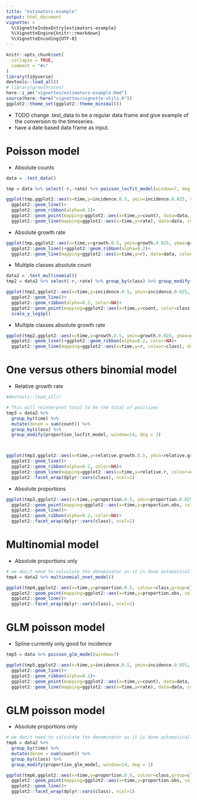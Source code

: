 ```yaml
---
title: "estimators-example"
output: html_document
vignette: >
  %\VignetteIndexEntry{estimators-example}
  %\VignetteEngine{knitr::rmarkdown}
  %\VignetteEncoding{UTF-8}
---
```


```r
knitr::opts_chunk$set(
  collapse = TRUE,
  comment = "#>"
)
library(tidyverse)
devtools::load_all()
# library(growthrates)
here::i_am("vignettes/estimators-example.Rmd")
source(here::here("vignettes/vignette-utils.R"))
ggplot2::theme_set(ggplot2::theme_minimal())
```

* TODO change .test_data to be a regular data frame and give example of the 
conversion to the timeseries.
* have a date based data frame as input.

# Poisson model

* Absolute counts 

```r
data = .test_data()

tmp = data %>% select(-r,-rate) %>% poisson_locfit_model(window=7, deg = 2)

ggplot(tmp,ggplot2::aes(x=time,y=incidence.0.5, ymin=incidence.0.025, ymax=incidence.0.975))+
  ggplot2::geom_line()+
  ggplot2::geom_ribbon(alpha=0.2)+
  ggplot2::geom_point(mapping=ggplot2::aes(x=time,y=count), data=data, colour="red",inherit.aes = FALSE)+
  ggplot2::geom_line(mapping=ggplot2::aes(x=time,y=rate), data=data, colour="red",inherit.aes = FALSE)
```

* Absolute growth rate

```r
ggplot(tmp,ggplot2::aes(x=time,y=growth.0.5, ymin=growth.0.025, ymax=growth.0.975))+
  ggplot2::geom_line()+ggplot2::geom_ribbon(alpha=0.2)+
  ggplot2::geom_line(mapping=ggplot2::aes(x=time,y=r), data=data, colour="red",inherit.aes = FALSE)
```

* Multiple classes absolute count

```r
data2 = .test_multinomial()
tmp2 = data2 %>% select(-r,-rate) %>% group_by(class) %>% group_modify(poisson_locfit_model, window=7, deg = 1)

ggplot(tmp2,ggplot2::aes(x=time,y=incidence.0.5, ymin=incidence.0.025, ymax=incidence.0.975, colour=class, group=class))+
  ggplot2::geom_line()+
  ggplot2::geom_ribbon(alpha=0.2, color=NA)+
  ggplot2::geom_point(mapping=ggplot2::aes(x=time,y=count, color=class), data=data2,inherit.aes = FALSE)+
  scale_y_log1p()
```

* Multiple classes absolute growth rate

```r
ggplot(tmp2,ggplot2::aes(x=time,y=growth.0.5, ymin=growth.0.025, ymax=growth.0.975,colour=class,groups=class))+
  ggplot2::geom_line()+ggplot2::geom_ribbon(alpha=0.2, color=NA)+
  ggplot2::geom_line(mapping=ggplot2::aes(x=time,y=r, colour=class), data=data2,inherit.aes = FALSE)+facet_wrap(vars(class), ncol=1)
```

# One versus others binomial model 

* Relative growth rate

```r

#devtools::load_all()

# This will reinterpret total to be the total of positives
tmp3 = data2 %>% 
  group_by(time) %>% 
  mutate(denom = sum(count)) %>%
  group_by(class) %>% 
  group_modify(proportion_locfit_model, window=14, deg = 2)



ggplot(tmp3,ggplot2::aes(x=time,y=relative.growth.0.5, ymin=relative.growth.0.025, ymax=relative.growth.0.975,colour=class,group=class))+
  ggplot2::geom_line()+
  ggplot2::geom_ribbon(alpha=0.2, color=NA)+
  ggplot2::geom_line(mapping=ggplot2::aes(x=time,y=relative.r, colour=class), data=data2, inherit.aes = FALSE)+
  ggplot2::facet_wrap(dplyr::vars(class), ncol=1)

```

* Absolute proportions

```r
ggplot(tmp3,ggplot2::aes(x=time,y=proportion.0.5, ymin=proportion.0.025, ymax=proportion.0.975,colour=class,group=class))+
  ggplot2::geom_point(mapping=ggplot2::aes(x=time,y=proportion.obs, colour=class), data=data2, inherit.aes = FALSE, size = 0.5)+
  ggplot2::geom_line()+
  ggplot2::geom_ribbon(alpha=0.2, color=NA)+
  ggplot2::facet_wrap(dplyr::vars(class), ncol=1)
```


# Multinomial model

* Absolute proportions only

```r

# we don;t need to calculate the denominator as it is done automatically by the 
tmp4 = data2 %>% multinomial_nnet_model()

ggplot(tmp4,ggplot2::aes(x=time,y=proportion.0.5, colour=class,group=class))+
  ggplot2::geom_point(mapping=ggplot2::aes(x=time,y=proportion.obs, colour=class), data=data2, inherit.aes = FALSE, size = 0.5)+
  ggplot2::geom_line()+
  ggplot2::facet_wrap(dplyr::vars(class), ncol=1)

```

# GLM poisson model

* Spline currently only good for incidence

```r

tmp5 = data %>% poisson_glm_model(window=7)

ggplot(tmp5,ggplot2::aes(x=time,y=incidence.0.5, ymin=incidence.0.025, ymax=incidence.0.975))+
  ggplot2::geom_line()+
  ggplot2::geom_ribbon(alpha=0.2)+
  ggplot2::geom_point(mapping=ggplot2::aes(x=time,y=count), data=data, colour="red",inherit.aes = FALSE)+
  ggplot2::geom_line(mapping=ggplot2::aes(x=time,y=rate), data=data, colour="red",inherit.aes = FALSE)
```

# GLM poisson model

* Absolute proportions only

```r

# we don;t need to calculate the denominator as it is done automatically by the 
tmp6 = data2 %>%
  group_by(time) %>% 
  mutate(denom = sum(count)) %>%
  group_by(class) %>% 
  group_modify(proportion_glm_model, window=14, deg = 2)

ggplot(tmp6,ggplot2::aes(x=time,y=proportion.0.5, colour=class,group=class))+
  ggplot2::geom_point(mapping=ggplot2::aes(x=time,y=proportion.obs, colour=class), data=data2, inherit.aes = FALSE, size = 0.5)+
  ggplot2::geom_line()+
  ggplot2::facet_wrap(dplyr::vars(class), ncol=1)

```
